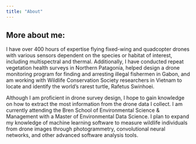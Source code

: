 ```yaml
---
title: "About"
---
```


## More about me:

I have over 400 hours of expertise flying fixed-wing and quadcopter drones with various sensors dependent on the species or habitat of interest, including multispectral and thermal. Additionally, I have conducted repeat vegetation health surveys in Northern Patagonia, helped design a drone monitoring program for finding and arresting illegal fishermen in Gabon, and am working with Wildlife Conservation Society researchers in Vietnam to locate and identify the world's rarest turtle, Rafetus Swinhoei.

Although I am proficient in drone survey design, I hope to gain knowledge on how to extract the most information from the drone data I collect. I am currently attending the Bren School of Environmental Science & Management with a Master of Environmental Data Science. I plan to expand my knowledge of machine learning software to measure wildlife individuals from drone images through photogrammetry, convolutional neural networks, and other advanced software analysis tools.
